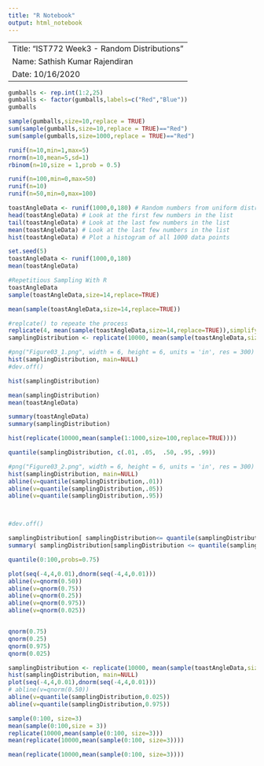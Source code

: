```yaml
---
title: "R Notebook"
output: html_notebook
---
```

----------------------------------------------------------------------------------
Title: "IST772 Week3 - Random Distributions"
Name: Sathish Kumar Rajendiran
Date: 10/16/2020
-----------------------------------------------------------------------------------



```r
gumballs <- rep.int(1:2,25)
gumballs <- factor(gumballs,labels=c("Red","Blue"))
gumballs
```
```r
sample(gumballs,size=10,replace = TRUE)
sum(sample(gumballs,size=10,replace = TRUE)=="Red")
sum(sample(gumballs,size=1000,replace = TRUE)=="Red")
```

```r
runif(n=10,min=1,max=5)
rnorm(n=10,mean=5,sd=1)
rbinom(n=10,size = 1,prob = 0.5)
```
```r
runif(n=100,min=0,max=50)
runif(n=10)
runif(n=50,min=0,max=100)
```

```r
toastAngleData <- runif(1000,0,180) # Random numbers from uniform distribution
head(toastAngleData) # Look at the first few numbers in the list
tail(toastAngleData) # Look at the last few numbers in the list
mean(toastAngleData) # Look at the last few numbers in the list
hist(toastAngleData) # Plot a histogram of all 1000 data points

```

```r
set.seed(5)
toastAngleData <- runif(1000,0,180)
mean(toastAngleData)

```

```r
#Repetitious Sampling With R
toastAngleData
sample(toastAngleData,size=14,replace=TRUE)

mean(sample(toastAngleData,size=14,replace=TRUE))
```


```r
#replcate() to repeate the process
replicate(4, mean(sample(toastAngleData,size=14,replace=TRUE)),simplify = TRUE)
samplingDistribution <- replicate(10000, mean(sample(toastAngleData,size=14,replace=TRUE)),simplify = TRUE)
```

```r
#png("Figure03_1.png", width = 6, height = 6, units = 'in', res = 300)
hist(samplingDistribution, main=NULL)
#dev.off()
```


```r
hist(samplingDistribution)
```

```r
mean(samplingDistribution)
mean(toastAngleData)

summary(toastAngleData)
summary(samplingDistribution)
```

```r
hist(replicate(10000,mean(sample(1:1000,size=100,replace=TRUE))))
```

```r
quantile(samplingDistribution, c(.01, .05,  .50, .95, .99))
```

```r
#png("Figure03_2.png", width = 6, height = 6, units = 'in', res = 300)
hist(samplingDistribution, main=NULL)
abline(v=quantile(samplingDistribution,.01))
abline(v=quantile(samplingDistribution,.05))
abline(v=quantile(samplingDistribution,.95))



#dev.off()
```
```r
samplingDistribution[ samplingDistribution<= quantile(samplingDistribution,.01) ]
summary( samplingDistribution[samplingDistribution <= quantile(samplingDistribution,.01)] )
```

```r
quantile(0:100,probs=0.75)
```
```r
plot(seq(-4,4,0.01),dnorm(seq(-4,4,0.01)))
abline(v=qnorm(0.50))
abline(v=qnorm(0.75))
abline(v=qnorm(0.25))
abline(v=qnorm(0.975))
abline(v=qnorm(0.025))


qnorm(0.75)
qnorm(0.25)
qnorm(0.975)
qnorm(0.025)

```

```r
samplingDistribution <- replicate(10000, mean(sample(toastAngleData,size=14,replace=TRUE)),simplify = TRUE)
hist(samplingDistribution, main=NULL)
plot(seq(-4,4,0.01),dnorm(seq(-4,4,0.01)))
# abline(v=qnorm(0.50))
abline(v=quantile(samplingDistribution,0.025))
abline(v=quantile(samplingDistribution,0.975))
```

```r
sample(0:100, size=3)
mean(sample(0:100,size = 3))
replicate(10000,mean(sample(0:100, size=3)))
mean(replicate(10000,mean(sample(0:100, size=3))))

```


```r
mean(replicate(10000,mean(sample(0:100, size=3))))
```


